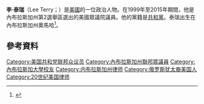 '''李·泰瑞'''（Lee Terry；{{bd|1962年|1月29日}}）是[[美國|美國]]的一位政治人物。在1999年至2015年期間，他是內布拉斯加州第2選舉區選出的美國眾議院議員。他的黨籍是[[共和黨_(美國)|共和黨]]。泰瑞出生在內布拉斯加州奧馬哈<ref>{{Cite web |url=http://www.legacy.com/obituaries/omaha/obituary.aspx?n=mary-chalone-courtney-terry-markham&pid=170243109 |title=存档副本 |access-date=2016-01-04 |archive-date=2014-03-24 |archive-url=https://web.archive.org/web/20140324095803/http://www.legacy.com/obituaries/omaha/obituary.aspx?n=mary-chalone-courtney-terry-markham&pid=170243109 |dead-url=no }}</ref>。
== 參考資料 ==
{{reflist}}

{{DEFAULTSORT:Terry, Lee}}
[[Category:美国共和党联邦众议员|Category:美国共和党联邦众议员]]
[[Category:內布拉斯加州聯邦眾議員|Category:內布拉斯加州聯邦眾議員]]
[[Category:內布拉斯加大學校友|Category:內布拉斯加大學校友]]
[[Category:内布拉斯加州律师|Category:内布拉斯加州律师]]
[[Category:俄罗斯犹太裔美国人|Category:俄罗斯犹太裔美国人]]
[[Category:20世纪美国律师|Category:20世纪美国律师]]